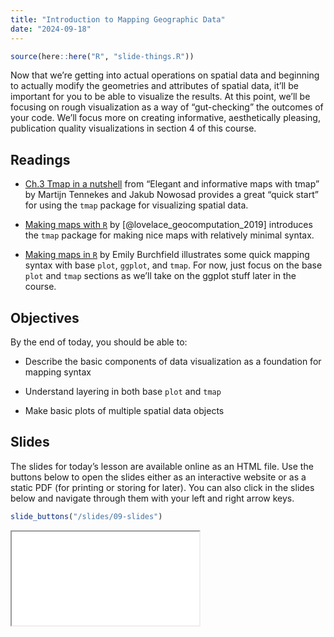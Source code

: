 ```yaml
---
title: "Introduction to Mapping Geographic Data"
date: "2024-09-18"
---
```


```r
source(here::here("R", "slide-things.R"))

```

Now that we're getting into actual operations on spatial data and beginning to actually modify the geometries and attributes of spatial data, it'll be important for you to be able to visualize the results. At this point, we'll be focusing on rough visualization as a way of "gut-checking" the outcomes of your code. We'll focus more on creating informative, aesthetically pleasing, publication quality visualizations in section 4 of this course.


## Readings

- <i class="fas fa-external-link-square-alt"></i> [Ch.3 Tmap in a nutshell](https://r-tmap.github.io/tmap-book/nutshell.html) from "Elegant and informative maps with tmap" by Martijn Tennekes and Jakub Nowosad provides a great "quick start" for using the `tmap` package for visualizing spatial data.

- <i class="fas fa-external-link-square-alt"></i> [Making maps with `R`](https://geocompr.robinlovelace.net/adv-map.html) by [@lovelace_geocomputation_2019] introduces the `tmap` package for making nice maps with relatively minimal syntax.

- <i class="fas fa-external-link-square-alt"></i> [Making maps in `R`](https://www.emilyburchfield.org/courses/eds/making_maps_in_r) by Emily Burchfield illustrates some quick mapping syntax with base `plot`, `ggplot`, and `tmap`. For now, just focus on the base `plot` and `tmap` sections as we'll take on the ggplot stuff later in the course.

## Objectives

By the end of today, you should be able to: 

*   Describe the basic components of data visualization as a foundation for mapping syntax

*   Understand layering in both base `plot` and `tmap`

*   Make basic plots of multiple spatial data objects


## Slides
The slides for today's lesson are available online as an HTML file. Use the buttons below to open the slides either as an interactive website or as a static PDF (for printing or storing for later). You can also click in the slides below and navigate through them with your left and right arrow keys.

```r
slide_buttons("/slides/09-slides")
```

<div>

```{=html}
<iframe class="slide-deck" src="/slides/09-slides.html"></iframe>
```

</div>
<!--
[Link to today's Panopto Slides](https://boisestate.hosted.panopto.com/Panopto/Pages/Viewer.aspx?id=fb4619f1-cd01-49ee-920e-b0830142b65f)
-->
